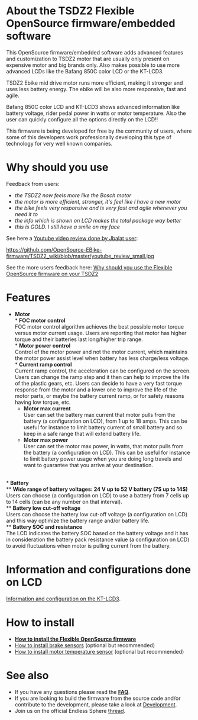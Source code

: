 
= About the TSDZ2 Flexible OpenSource firmware/embedded software =

This OpenSource firmware/embedded software adds advanced features and customization to TSDZ2 motor that are usually only present on expensive motor and big brands only. Also makes possible to use more advanced LCDs like the Bafang 850C color LCD or the KT-LCD3.

TSDZ2 Ebike mid drive motor runs more efficient, making it stronger and uses less battery energy. The ebike will be also more responsive, fast and agile.

Bafang 850C color LCD and KT-LCD3 shows advanced information like battery voltage, rider pedal power in watts or motor temperature. Also the user can quickly configure all the options directly on the LCD!!

This firmware is being developed for free by the community of users, where some of this developers work professionally developing this type of technology for very well known companies.

= Why should you use =

Feedback from users:
* ''the TSDZ2 now feels more like the Bosch motor''
* ''the motor is more efficient, stronger, it's feel like I have a new motor''
* ''the bike feels very responsive and is very fast and agile whenever you need it to''
* ''the info which is shown on LCD makes the total package way better''
* ''this is GOLD. I still have a smile on my face''

See here a [https://www.youtube.com/watch?v=IrWn6e8bIuQ Youtube video review done by Jbalat user]:

[[https://github.com/OpenSource-EBike-firmware/TSDZ2_wiki/blob/master/youtube_review_small.jpg]]

See the more users feedback here: [[Why should you use the Flexible OpenSource firmware on your TSDZ2]]

= Features =
* '''Motor'''<br>
** '''FOC motor control'''<br>FOC motor control algorithm achieves the best possible motor torque versus motor current usage. Users are reporting that motor has higher torque and their batteries last long/higher trip range.<br>
** '''Motor power control'''<br>Control of the motor power and not the motor current, which maintains the motor power assist level when battery has less charge/less voltage.<br>
** '''Current ramp control'''<br>Current ramp control, the acceleration can be configured on the screen. Users can change the ramp step and it then can help to improve the life of the plastic gears, etc. Users can decide to have a very fast torque response from the motor and a lower one to improve the life of the motor parts, or maybe the battery current ramp, or for safety reasons having low torque, etc.
** '''Motor max current'''<br>User can set the battery max current that motor pulls from the battery (a configuration on LCD), from 1 up to 18 amps. This can be useful for instance to limit battery current of small battery and so keep in a safe range that will extend battery life.<br>
** '''Motor max power'''<br>User can set the motor max power, in watts, that motor pulls from the battery (a configuration on LCD). This can be useful for instance to limit battery power usage when you are doing long travels and want to guarantee that you arrive at your destination.<br>
<br>
* '''Battery'''<br>
** '''Wide range of battery voltages: 24 V up to 52 V battery (7S up to 14S)'''<br>Users can choose (a configuration on LCD) to use a battery from 7 cells up to 14 cells (can be any number on that interval).<br>
** '''Battery low cut-off voltage'''<br>Users can choose the battery low cut-off voltage (a configuration on LCD) and this way optimize the battery range and/or battery life.<br>
** '''Battery SOC and resistance '''<br>The LCD indicates the battery SOC based on the battery voltage and it has in consideration the battery pack resistance value (a configuration on LCD) to avoid fluctuations when motor is pulling current from the battery.<br>

= Information and configurations done on LCD =

[[Features and configurations for version 0.18.X| Information and configuration on the KT-LCD3]].

= How to install =

* '''[[How to install the Flexible OpenSource firmware]]'''
* [[How to install brake sensors]] (optional but recommended)
* [[How to install motor temperature sensor]] (optional but recommended)

= See also =
* If you have any questions please read the '''[[FAQ|FAQ]]'''.
* If you are looking to build the firmware from the source code and/or contribute to the development, please take a look at [[Development]].
* Join us on the official Endless Sphere [https://endless-sphere.com/forums/viewtopic.php?f=28&t=79788 thread].